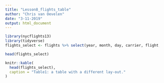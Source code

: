 ```yaml
---
title: "Lesson8_flights_table"
author: "Chris van Oevelen"
date: "3-11-2019"
output: html_document
---
```


```r
library(nycflights13)
library(tidyverse)
flights_select <- flights %>% select(year, month, day, carrier, flight, tailnum)
```

```r
head(flights_select)
```

```r
knitr::kable(
  head(flights_select),
  caption = "Table1: a table with a different lay-out."
)
```
